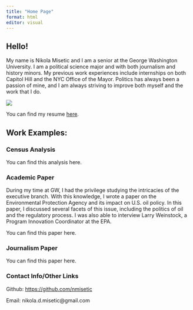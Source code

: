 ```yaml
---
title: "Home Page"
format: html
editor: visual
---
```


## Hello!

My name is Nikola Misetic and I am a senior at the George Washington University. I am a political science major and with both journalism and history minors. My previous work experiences include internships on both Capitol Hill and the NYC Office of the Mayor. Politics has always been a passion of mine, and I am always striving to improve both myself and the work that I do.

![](Grad Photo.png){fig-align="center"}

You can find my resume [here](https://github.com/nmisetic/mywebsite/blob/main/Nikola%20Misetic%20Resume.pdf).

## Work Examples:

### Census Analysis

You can find this analysis here.

### Academic Paper

During my time at GW, I had the privilege studying the intricacies of the executive branch. With this knowledge, I wrote a paper on the Environmental Protection Agency and its impact on U.S. oil policy. In this paper, I discussed several facets of this issue, including the politics of oil and the regulatory process. I was also able to interview Larry Weinstock, a Program Innovation Coordinator at the EPA.

You can find this paper here.

### Journalism Paper

You can find this paper here.

### Contact Info/Other Links

Github: <https://github.com/nmisetic>

Email: nikola.d.misetic\@gmail.com
